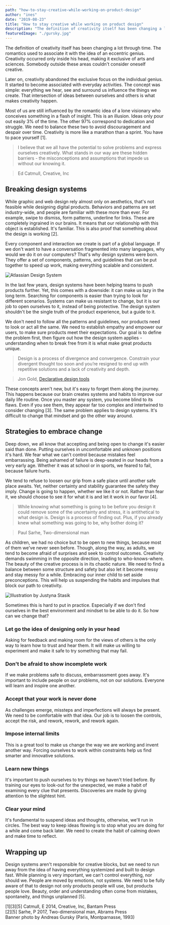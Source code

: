 ```yaml
---
path: "how-to-stay-creative-while-working-on-product-design"
author: "ines"
date: "2019-08-23"
title: "How to stay creative while working on product design"
description: "The definition of creativity itself has been changing a lot through time."
featuredImage: "./gursky.jpg"
---
```


The definition of creativity itself has been changing a lot through time. The romantics used to associate it with the idea of an eccentric genius. Creativity occurred only inside his head, making it exclusive of arts and sciences. Somebody outside these areas couldn't consider oneself creative.

Later on, creativity abandoned the exclusive focus on the individual genius. It started to become associated with everyday activities. The concept was simple: everything we hear, see and surround us influence the things we create. That intersection of ideas between ourselves and others is what makes creativity happen.

Most of us are still influenced by the romantic idea of a lone visionary who conceives something in a flash of insight. This is an illusion. Ideas only pour out easily 3% of the time. The other 97% correspond to dedication and struggle. We need to balance these two to avoid discouragement and despair over time. Creativity is more like a marathon than a sprint. You have to pace yourself [1].

> I believe that we all have the potential to solve problems and express ourselves creatively. What stands in our way are these hidden barriers - the misconceptions and assumptions that impede us without our knowing it.

> Ed Catmull, Creative, Inc

## Breaking design systems

While graphic and web design rely almost only on aesthetics, that's not feasible while designing digital products. Behaviors and patterns are set industry-wide, and people are familiar with these more than ever. For example, swipe to dismiss, form patterns, underline for links. These are completely ingrained in our brains. It means that our relationship with this object is established. It's familiar. This is also proof that something about the design is working [2].

Every component and interaction we create is part of a global language. If we don't want to have a conversation fragmented into many languages, why would we do it on our computers? That's why design systems were born. They offer a set of components, patterns, and guidelines that can be put together to speed up work, making everything scalable and consistent.

![Atlassian Design System](Atlassian.jpg)

In the last few years, design systems have been helping teams to push products further. Yet, this comes with a downside: it can make us lazy in the long term. Searching for components is easier than trying to look for different scenarios. Systems can make us resistant to change, but it is our job to open ourselves to it, instead of being protective. The design system shouldn't be the single truth of the product experience, but a guide to it.

We don't need to follow all the patterns and guidelines, nor products need to look or act all the same. We need to establish empathy and empower our users, to make sure products meet their expectations. Our goal is to define the problem first, then figure out how the design system applies - understanding when to break free from it is what make great products unique.

> Design is a process of divergence and convergence. Constrain your divergent thought too soon and you’re resigned to end up with repetitive solutions and a lack of creativity and depth.

> Jon Gold, [Declarative design tools](https://jon.gold/2016/06/declarative-design-tools/)

These concepts aren't new, but it's easy to forget them along the journey. This happens because our brain creates systems and habits to improve our daily life routine. Once you master any system, you become blind to its flaws. Even if you see them, they appear far too complex and intertwined to consider changing [3]. The same problem applies to design systems. It's difficult to change that mindset and go the other way around.

## Strategies to embrace change

Deep down, we all know that accepting and being open to change it's easier said than done. Putting ourselves in uncomfortable and unknown positions it's hard. We fear what we can't control because mistakes feel embarrassing. Being ashamed of failure is deep-seated in our heads from a very early age. Whether it was at school or in sports, we feared to fail, because failure hurts.

We tend to refuse to loosen our grip from a safe place until another safe place awaits. Yet, neither certainty and stability guarantee the safety they imply. Change is going to happen, whether we like it or not. Rather than fear it, we should choose to see it for what it is and let it work in our favor [4].

> While knowing what something is going to be before you design it could remove some of the uncertainty and stress, it is antithetical to what design is. Design is a process of finding out. Plus, if you already knew what something was going to be, why bother doing it?

> Paul Sarhe, Two-dimensional man

As children, we had no choice but to be open to new things, because most of them we've never seen before. Though, along the way, as adults, we tend to become afraid of surprises and seek to control outcomes. Creativity demands swimming in the opposite direction, leading to who-knows-where. The beauty of the creative process is in its chaotic nature. We need to find a balance between some structure and safety but also let it become messy and stay messy for a while. Embracing our inner child to set aside preconceptions. This will help us suspending the habits and impulses that block our path to creativity.

![Illustration by Justyna Stasik](bigbaby2_smaller_1200-2.jpg)

Sometimes this is hard to put in practice. Especially if we don't find ourselves in the best environment and mindset to be able to do it. So how can we change that?

### Let go the idea of designing only in your head

Asking for feedback and making room for the views of others is the only way to learn how to trust and hear them. It will make us willing to experiment and make it safe to try something that may fail.

### Don't be afraid to show incomplete work

If we make problems safe to discuss, embarrassment goes away. It's important to include people on our problems, not on our solutions. Everyone will learn and inspire one another.

### Accept that your work is never done

As challenges emerge, missteps and imperfections will always be present. We need to be comfortable with that idea. Our job is to loosen the controls, accept the risk, and rework, rework, and rework again.

### Impose internal limits

This is a great tool to make us change the way we are working and invent another way. Forcing ourselves to work within constraints help us find smarter and innovative solutions.

### Learn new things

It's important to push ourselves to try things we haven't tried before. By training our eyes to look-out for the unexpected, we make a habit of examining every clue that presents. Discoveries are made by giving attention to the slightest hint.

### Clear your mind

It's fundamental to suspend ideas and thoughts, otherwise, we'll run in circles. The best way to keep ideas flowing is to stop what you are doing for a while and come back later. We need to create the habit of calming down and make time to reflect.

## Wrapping up

Design systems aren't responsible for creative blocks, but we need to run away from the idea of having everything systemized and built to design fast. While planning is very important, we can't control everything, nor should we. People are moved by emotions, not systems. We need to be fully aware of that to design not only products people will use, but products people love. Beauty, order and understanding often come from mistakes, spontaneity, and things unplanned [5].

<div class="references">
  <div>[1][3][5] Catmull, E 2014, Creative, Inc, Bantam Press</div>
  <div>[2][5] Sarhe, P 2017, Two-dimensional man, Abrams Press</div>
  <div>Banner photo by Andreas Gursky (Paris, Montparnasse, 1993)</div>
</div>
